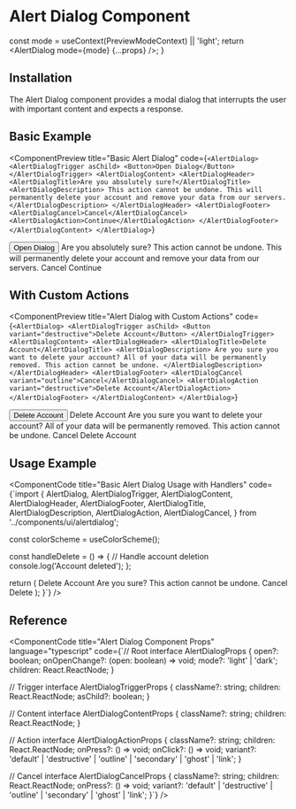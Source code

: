 # Alert Dialog Component


  const mode = useContext(PreviewModeContext) || 'light';
  return <AlertDialog mode={mode} {...props} />;
}

## Installation

The Alert Dialog component provides a modal dialog that interrupts the user with important content and expects a response.

<ComponentCode 
  language="bash"
  code="npx nativecn add alert-dialog"
  title="Installation Command"
/>

## Basic Example

<ComponentPreview
  title="Basic Alert Dialog"
  code={`<AlertDialog>
  <AlertDialogTrigger asChild>
    <Button>Open Dialog</Button>
  </AlertDialogTrigger>
  <AlertDialogContent>
    <AlertDialogHeader>
      <AlertDialogTitle>Are you absolutely sure?</AlertDialogTitle>
      <AlertDialogDescription>
        This action cannot be undone. This will permanently delete your account
        and remove your data from our servers.
      </AlertDialogDescription>
    </AlertDialogHeader>
    <AlertDialogFooter>
      <AlertDialogCancel>Cancel</AlertDialogCancel>
      <AlertDialogAction>Continue</AlertDialogAction>
    </AlertDialogFooter>
  </AlertDialogContent>
</AlertDialog>`}
>
  <AlertDialogWithMode>
    <AlertDialogTrigger asChild>
      <Button>Open Dialog</Button>
    </AlertDialogTrigger>
    <AlertDialogContent>
      <AlertDialogHeader>
        <AlertDialogTitle>Are you absolutely sure?</AlertDialogTitle>
        <AlertDialogDescription>
          This action cannot be undone. This will permanently delete your account
          and remove your data from our servers.
        </AlertDialogDescription>
      </AlertDialogHeader>
      <AlertDialogFooter>
        <AlertDialogCancel>Cancel</AlertDialogCancel>
        <AlertDialogAction>Continue</AlertDialogAction>
      </AlertDialogFooter>
    </AlertDialogContent>
  </AlertDialogWithMode>
</ComponentPreview>

## With Custom Actions

<ComponentPreview
  title="Alert Dialog with Custom Actions"
  code={`<AlertDialog>
  <AlertDialogTrigger asChild>
    <Button variant="destructive">Delete Account</Button>
  </AlertDialogTrigger>
  <AlertDialogContent>
    <AlertDialogHeader>
      <AlertDialogTitle>Delete Account</AlertDialogTitle>
      <AlertDialogDescription>
        Are you sure you want to delete your account? All of your data will be permanently removed.
        This action cannot be undone.
      </AlertDialogDescription>
    </AlertDialogHeader>
    <AlertDialogFooter>
      <AlertDialogCancel variant="outline">Cancel</AlertDialogCancel>
      <AlertDialogAction variant="destructive">Delete Account</AlertDialogAction>
    </AlertDialogFooter>
  </AlertDialogContent>
</AlertDialog>`}
>
  <AlertDialogWithMode>
    <AlertDialogTrigger asChild>
      <Button variant="destructive">Delete Account</Button>
    </AlertDialogTrigger>
    <AlertDialogContent>
      <AlertDialogHeader>
        <AlertDialogTitle>Delete Account</AlertDialogTitle>
        <AlertDialogDescription>
          Are you sure you want to delete your account? All of your data will be permanently removed.
          This action cannot be undone.
        </AlertDialogDescription>
      </AlertDialogHeader>
      <AlertDialogFooter>
        <AlertDialogCancel variant="outline">Cancel</AlertDialogCancel>
        <AlertDialogAction variant="destructive">Delete Account</AlertDialogAction>
      </AlertDialogFooter>
    </AlertDialogContent>
  </AlertDialogWithMode>
</ComponentPreview>

## Usage Example

<ComponentCode
  title="Basic Alert Dialog Usage with Handlers"
  code={`import {
  AlertDialog,
  AlertDialogTrigger,
  AlertDialogContent,
  AlertDialogHeader,
  AlertDialogFooter,
  AlertDialogTitle,
  AlertDialogDescription,
  AlertDialogAction,
  AlertDialogCancel,
} from '../components/ui/alertdialog';

  const colorScheme = useColorScheme();
  
  const handleDelete = () => {
    // Handle account deletion
    console.log('Account deleted');
  };

  return (
    <AlertDialog mode={colorScheme}>
      <AlertDialogTrigger>Delete Account</AlertDialogTrigger>
      <AlertDialogContent>
        <AlertDialogHeader>
          <AlertDialogTitle>Are you sure?</AlertDialogTitle>
          <AlertDialogDescription>
            This action cannot be undone.
          </AlertDialogDescription>
        </AlertDialogHeader>
        <AlertDialogFooter>
          <AlertDialogCancel>Cancel</AlertDialogCancel>
          <AlertDialogAction onPress={handleDelete}>
            Delete
          </AlertDialogAction>
        </AlertDialogFooter>
      </AlertDialogContent>
    </AlertDialog>
  );
}`}
/>

## Reference

<ComponentCode
  title="Alert Dialog Component Props"
  language="typescript"
  code={`// Root
interface AlertDialogProps {
  open?: boolean;
  onOpenChange?: (open: boolean) => void;
  mode?: 'light' | 'dark';
  children: React.ReactNode;
}

// Trigger
interface AlertDialogTriggerProps {
  className?: string;
  children: React.ReactNode;
  asChild?: boolean;
}

// Content
interface AlertDialogContentProps {
  className?: string;
  children: React.ReactNode;
}

// Action
interface AlertDialogActionProps {
  className?: string;
  children: React.ReactNode;
  onPress?: () => void;
  onClick?: () => void;
  variant?: 'default' | 'destructive' | 'outline' | 'secondary' | 'ghost' | 'link';
}

// Cancel
interface AlertDialogCancelProps {
  className?: string;
  children: React.ReactNode;
  onPress?: () => void;
  variant?: 'default' | 'destructive' | 'outline' | 'secondary' | 'ghost' | 'link';
}`}
/>
